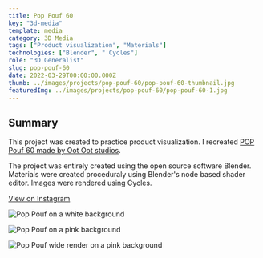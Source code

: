 ---
title: Pop Pouf 60
key: "3d-media"
template: media
category: 3D Media
tags: ["Product visualization", "Materials"]
technologies: ["Blender", " Cycles"]
role: "3D Generalist"
slug: pop-pouf-60
date: 2022-03-29T00:00:00.000Z
thumb: ../images/projects/pop-pouf-60/pop-pouf-60-thumbnail.jpg
featuredImg: ../images/projects/pop-pouf-60/pop-pouf-60-1.jpg
---



<Summary>

## Summary

<Grid2>

This project was created to practice product visualization. I recreated [POP Pouf 60 made by Oot Oot studios](https://oot-oot.com/product/pouf-pop-60-2/?v=a7bdee32cb21).

The project was entirely created using the open source software Blender. Materials were created proceduraly using Blender's node based shader editor. Images were rendered using Cycles.

</Grid2>

<div className="social-links">

<Social>

<a href="https://www.instagram.com/p/Cbr8dhXqFYP/" className="social-icon">

<FaInstagram />

<span>

View on Instagram

</span>

</a>

</Social>

</div>

</Summary>

<Grid2>

<Item>

![Pop Pouf on a white background](../images/projects/pop-pouf-60/pop-pouf-60-4.jpg "Pop pouf 60 on a white background")

</Item>

<Item>

![Pop Pouf on a pink background](../images/projects/pop-pouf-60/pop-pouf-60-2.jpg "Pop pouf 60 on a pink background")

</Item>

</Grid2>

<Spacing />

<Item>

![Pop Pouf wide render on a pink background](../images/projects/pop-pouf-60/pop-pouf-60-3.jpg)

</Item>

<PreFooter />
